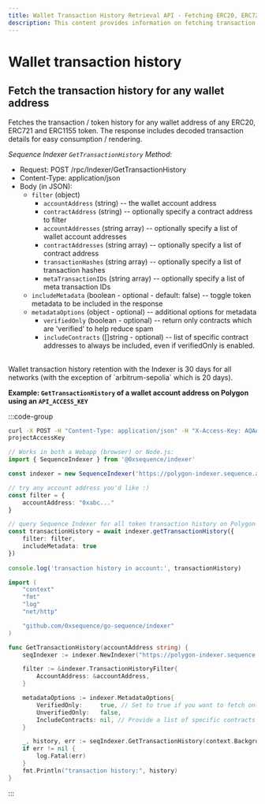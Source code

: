 ```yaml
---
title: Wallet Transaction History Retrieval API - Fetching ERC20, ERC721, and ERC1155 Token History
description: This content provides information on fetching transaction history for any wallet address, including ERC20, ERC721, and ERC1155 tokens.
---
```



# Wallet transaction history

## Fetch the transaction history for any wallet address

Fetches the transaction / token history for any wallet address of any ERC20, ERC721 and ERC1155 token.
The response includes decoded transaction details for easy consumption / rendering.

*Sequence Indexer `GetTransactionHistory` Method:*

* Request: POST /rpc/Indexer/GetTransactionHistory
* Content-Type: application/json
* Body (in JSON):
	* `filter` (object)
		* `accountAddress` (string) -- the wallet account address
		* `contractAddress` (string) -- optionally specify a contract address to filter
		* `accountAddresses` (string array) -- optionally specify a list of wallet account addresses
		* `contractAddresses` (string array) -- optionally specify a list of contract address
		* `transactionHashes` (string array) -- optionally specify a list of transaction hashes
		* `metaTransactionIDs` (string array) -- optionally specify a list of meta transaction IDs
	* `includeMetadata` (boolean - optional - default: false) -- toggle token metadata to be included in the response
	* `metadataOptions` (object - optional) -- additional options for metadata
		- `verifiedOnly` (boolean - optional) -- return only contracts which are 'verified' to help reduce spam
		- `includeContracts` ([]string - optional) -- list of specific contract addresses to always be included, even if verifiedOnly is enabled.


<br />

<Callout type='info'>
Wallet transaction history retention with the Indexer is 30 days for all networks (with the exception of `arbitrum-sepolia` which is 20 days).
</Callout>

**Example: `GetTransactionHistory` of a wallet account address on Polygon using an `API_ACCESS_KEY`**


:::code-group

```bash [cURL]{projectAccessKey=PROJECT_ACCESS_KEY}
curl -X POST -H "Content-Type: application/json" -H "X-Access-Key: AQAAAAAAAF_JvPALhBthL7VGn6jV0YDqaFY" https://polygon-indexer.sequence.app/rpc/Indexer/GetTransactionHistory -d '{ "filter": { "accountAddress": "0x8e3E38fe7367dd3b52D1e281E4e8400447C8d8B9" }, "includeMetadata": true }'
projectAccessKey
```

```ts [Typescript]
// Works in both a Webapp (browser) or Node.js:
import { SequenceIndexer } from '@0xsequence/indexer'

const indexer = new SequenceIndexer('https://polygon-indexer.sequence.app', 'AQAAAAAAAF_JvPALhBthL7VGn6jV0YDqaFY')

// try any account address you'd like :)
const filter = {
	accountAddress: "0xabc..."
}

// query Sequence Indexer for all token transaction history on Polygon
const transactionHistory = await indexer.getTransactionHistory({
	filter: filter,
	includeMetadata: true
})
	
console.log('transaction history in account:', transactionHistory)
```

```go [Go]
import (
	"context"
	"fmt"
	"log"
	"net/http"

	"github.com/0xsequence/go-sequence/indexer"
)

func GetTransactionHistory(accountAddress string) {
	seqIndexer := indexer.NewIndexer("https://polygon-indexer.sequence.app", "AQAAAAAAAF_JvPALhBthL7VGn6jV0YDqaFY")

	filter := &indexer.TransactionHistoryFilter{
		AccountAddress: &accountAddress,
	}

	metadataOptions := indexer.MetadataOptions{
		VerifiedOnly:     true, // Set to true if you want to fetch only verified contracts
		UnverifiedOnly:   false,
		IncludeContracts: nil, // Provide a list of specific contracts to include, if any
	}

	_, history, err := seqIndexer.GetTransactionHistory(context.Background(), filter, nil, nil, &metadataOptions)
	if err != nil {
		log.Fatal(err)
	}
	fmt.Println("transaction history:", history)
}
```

:::
